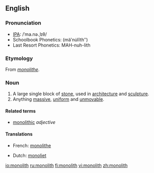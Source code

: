 {{wikipedia|dab=monolith (disambiguation)|monolith}}
==English==

===Pronunciation===
*[[IPA]]: /ˈma.nə.ˌlɪθ/
*Schoolbook Phonetics: (mäʹnu̇lĭthʺ)
*Last Resort Phonetics: MAH-nuh-lith

===Etymology===
From {{F.}} ''[[monolithe]]''.

===Noun===
{{wikipedia|monolith|monolith (1)}}
{{en-noun}}

# A large single block of [[stone]], used in [[architecture]] and [[sculpture]].
# Anything [[massive]], [[uniform]] and [[unmovable]].

====Related terms====
* [[monolithic]] ''adjective''

====Translations====
{{top}}
*French: [[monolithe]] {{m}}
{{bottom}}

{{top}}
*Dutch: [[monoliet]] {{m}}
{{bottom}}

[[io:monolith]]
[[ru:monolith]]
[[fi:monolith]]
[[vi:monolith]]
[[zh:monolith]]